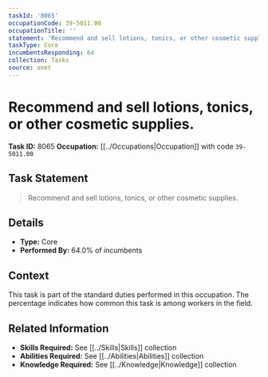 ```yaml
---
taskId: '8065'
occupationCode: 39-5011.00
occupationTitle: ''
statement: 'Recommend and sell lotions, tonics, or other cosmetic supplies.'
taskType: Core
incumbentsResponding: 64
collection: Tasks
source: onet
---
```

# Recommend and sell lotions, tonics, or other cosmetic supplies.

**Task ID:** 8065
**Occupation:** [[../Occupations|Occupation]] with code `39-5011.00`

## Task Statement

> Recommend and sell lotions, tonics, or other cosmetic supplies.

## Details

- **Type:** Core
- **Performed By:** 64.0% of incumbents

## Context

This task is part of the standard duties performed in this occupation. The percentage indicates how common this task is among workers in the field.

## Related Information

- **Skills Required:** See [[../Skills|Skills]] collection
- **Abilities Required:** See [[../Abilities|Abilities]] collection
- **Knowledge Required:** See [[../Knowledge|Knowledge]] collection
